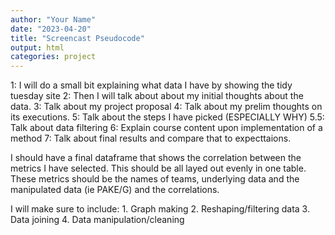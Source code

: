 ```yaml
---
author: "Your Name"
date: "2023-04-20"
title: "Screencast Pseudocode"
output: html
categories: project
---
```


1: I will do a small bit explaining what data I have by showing the tidy tuesday site
2: Then I will talk about about my initial thoughts about the data.
3: Talk about my project proposal
4: Talk about my prelim thoughts on its executions.
5: Talk about the steps I have picked (ESPECIALLY WHY) 
5.5: Talk about data filtering
6: Explain course content upon implementation of a method
7: Talk about final results and compare that to expecttaions.

I should have a final dataframe that shows the correlation between the metrics I have selected. This should be all layed out evenly in one table. These metrics should be the names of teams, underlying data and the manipulated data (ie PAKE/G) and the correlations. 

I will make sure to include: 
1. Graph making
2. Reshaping/filtering data
3. Data joining
4. Data manipulation/cleaning
